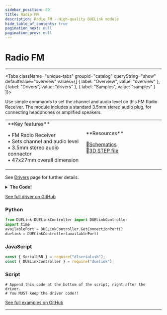 ```yaml
---
sidebar_position: 89
title: Radio FM
description: Radio FM - High-quality DUELink module
hide_table_of_contents: true
pagination_next: null
pagination_prev: null
---
```



# Radio FM

<ImageSection 
  product="soradiofm-a"
  tagline="FM Radio Receiver"
/>

---

<Tabs className="unique-tabs" groupid="catalog" queryString="show" defaultValue="overview"
  values={[
    {
        label: "Overview",
        value: "overview"
    },
    {
        label: "Drivers",
        value: "drivers"
    },
    {
        label: "Samples",
        value: "samples"
    }
]}>

<TabItem value="overview">

Use simple commands to set the channel and audio level on this FM Radio Receiver. The module includes a standard 3.5mm stereo audio plug, for connecting headphones or amplified speakers.

<table><td width='50%'>
**Key features**

• FM Radio Receiver<br/>
• Sets channel and audio level<br/>
• 3.5mm stereo audio connector<br/>
• 47x27mm overall dimension<br/>

</td><td width='50%'>
**Resources**
 
📄<a href="/sch/gdl-soradiofm-a.pdf">Schematics</a><br/>
🔩<a href="/3d/gdl-soradiofm-a.step">3D STEP file</a><br/>
</td></table>

</TabItem>

<TabItem value="drivers">

See [Drivers](/docs/engine/drivers) page for further details.

<details>
<summary><strong>The Code!</strong></summary>

**Radio FM Driver**

```batch
##### Driver Code Starts Here ###

##### User Code Starts Here #####
```

</details>

[See full driver on GitHub](https://github.com/ghi-electronics/duelink-website/tree/main/static/code/drivers)

</TabItem>

<TabItem value="samples">

### Python

```python
from DUELink.DUELinkController import DUELinkController
import time
availablePort = DUELinkController.GetConnectionPort()
duelink = DUELinkController(availablePort)
```

### JavaScript

```javascript
const { SerialUSB } = require("dlserialusb");
const { DUELinkController } = require("duelink");
```

### Script

```batch
# Append this code at the bottom of the script, right after the driver.
# You MUST keep the driver code!!
```

[See full examples on GitHub](https://github.com/ghi-electronics/duelink-website/tree/main/static/code/samples)

</TabItem>

</Tabs>

---

<OrderSection
    product="DUELink Radio FM"
    partnumber="GDL-SORADIOFM-A"
    price="$0.00"
/>

